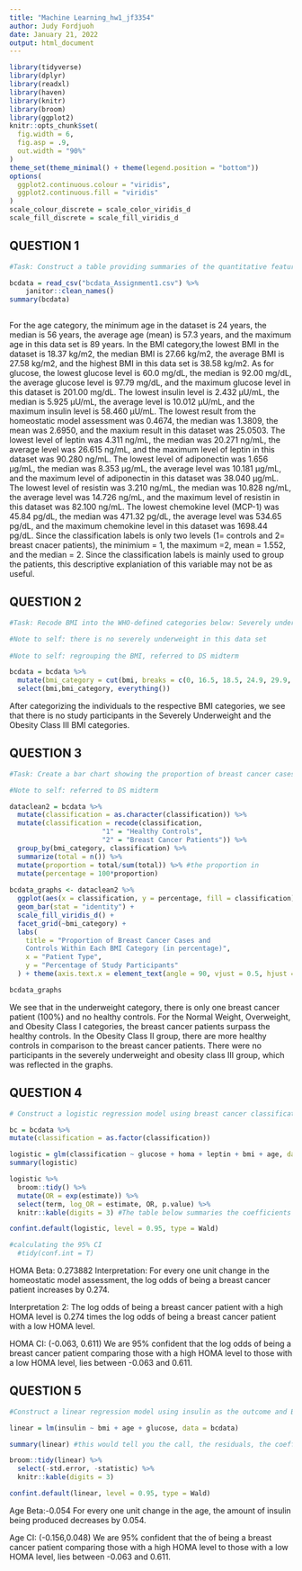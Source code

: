 ```yaml
---
title: "Machine Learning_hw1_jf3354"
author: Judy Fordjuoh
date: January 21, 2022
output: html_document
---
```


```r
library(tidyverse)
library(dplyr)
library(readxl)
library(haven)
library(knitr)
library(broom)
library(ggplot2)
knitr::opts_chunk$set(
  fig.width = 6,
  fig.asp = .9,
  out.width = "90%"
)
theme_set(theme_minimal() + theme(legend.position = "bottom"))
options(
  ggplot2.continuous.colour = "viridis",
  ggplot2.continuous.fill = "viridis"
)
scale_colour_discrete = scale_color_viridis_d
scale_fill_discrete = scale_fill_viridis_d
```

## QUESTION 1
```r
#Task: Construct a table providing summaries of the quantitative features of the dataset. Summaries should include the mean, median, minimum value, and maximum value. If you are unable to construct a formatted table within R, you can print raw output, but then comment the output to identify the answer that was requested.

bcdata = read_csv("bcdata_Assignment1.csv") %>%
    janitor::clean_names()
summary(bcdata)
  
```
For the age category, the minimum age in the dataset is 24 years, the median is 56 years, the average age (mean) is 57.3 years, and the maximum age in this data set is 89 years. In the BMI category,the lowest BMI in the dataset is 18.37 kg/m2, the median BMI is 27.66 kg/m2, the average BMI is 27.58 kg/m2, and the highest BMI in this data set is 38.58 kg/m2. As for glucose, the lowest glucose level is 60.0 mg/dL, the median is 92.00 mg/dL, the average glucose level is 97.79 mg/dL, and the maximum glucose level in this dataset is 201.00 mg/dL. The lowest insulin level is 2.432 μU/mL, the median is 5.925 μU/mL, the average level is 10.012 μU/mL, and the maximum insulin level is 58.460 μU/mL. The lowest result from the homeostatic model assessment was 0.4674, the median was 1.3809, the mean was 2.6950, and the maxium result in this dataset was 25.0503. The lowest level of leptin was 4.311 ng/mL, the median was 20.271 ng/mL, the average level was 26.615 ng/mL, and the maximum level of leptin in this dataset was 90.280 ng/mL. The lowest level of adiponectin was 1.656 μg/mL, the median was 8.353 μg/mL, the average level was 10.181 μg/mL, and the maximum level of adiponectin in this dataset was 38.040 μg/mL. The lowest level of resistin was 3.210 ng/mL, the median was 10.828 ng/mL, the average level was 14.726 ng/mL, and the maximum level of resistin in this dataset was 82.100 ng/mL. The lowest chemokine level (MCP-1) was 45.84 pg/dL, the median was 471.32 pg/dL, the average level was 534.65 pg/dL, and the maximum chemokine level in this dataset was 1698.44 pg/dL. Since the classification labels is only two levels (1= controls and 2= breast cnacer patients), the minimium = 1, the maximum =2, mean = 1.552, and the median = 2. Since the classification labels is mainly used to group the patients, this descriptive explaniation of this variable may not be as useful.


## QUESTION 2
```r
#Task: Recode BMI into the WHO-defined categories below: Severely underweight - BMI less than 16.5kg/m^2, Underweight - BMI under 18.5 kg/m^2, Normal weight - BMI greater than or equal to 18.5 to 24.9 kg/m^2, Overweight – BMI greater than or equal to 25 to 29.9 kg/m^2, Obesity class I – BMI 30 to 34.9 kg/m^2, Obesity class II – BMI 35 to 39.9 kg/m^2, Obesity class III – BMI greater than or equal to 40 kg/m^2. 

#Note to self: there is no severely underweight in this data set
 
#Note to self: regrouping the BMI, referred to DS midterm

bcdata = bcdata %>%  
  mutate(bmi_category = cut(bmi, breaks = c(0, 16.5, 18.5, 24.9, 29.9, 34.9, 39.9, 50), labels = c("Severely Underweight","Under Weight", "Normal Weight","Overweight","Obesity Class  I","Obesity Class II", "Obesity Class III"))) %>%  
  select(bmi,bmi_category, everything()) 

```
After categorizing the individuals to the respective BMI categories, we see that there is no study participants in the Severely Underweight and the Obesity Class III BMI categories. 


## QUESTION 3
```r
#Task: Create a bar chart showing the proportion of breast cancer cases and controls within each BMI category

#Note to self: referred to DS midterm

dataclean2 = bcdata %>% 
  mutate(classification = as.character(classification)) %>%
  mutate(classification = recode(classification,
                       "1" = "Healthy Controls",
                       "2" = "Breast Cancer Patients")) %>% 
  group_by(bmi_category, classification) %>%
  summarize(total = n()) %>%
  mutate(proportion = total/sum(total)) %>% #the proportion in 
  mutate(percentage = 100*proportion)
  
bcdata_graphs <- dataclean2 %>%
  ggplot(aes(x = classification, y = percentage, fill = classification)) +
  geom_bar(stat = "identity") +
  scale_fill_viridis_d() +
  facet_grid(~bmi_category) +
  labs(
    title = "Proportion of Breast Cancer Cases and 
    Controls Within Each BMI Category (in percentage)",
    x = "Patient Type",
    y = "Percentage of Study Participants"
  ) + theme(axis.text.x = element_text(angle = 90, vjust = 0.5, hjust = 1)) + theme(plot.title = element_text(hjust = 0.5)) + theme(legend.position = "bottom")

bcdata_graphs


```

We see that in the underweight category, there is only one breast cancer patient (100%) and no healthy controls. For the Normal Weight, Overweight, and Obesity Class I categories, the breast cancer patients surpass the healthy controls. In the Obesity Class II group, there are more healthy controls in comparison to the breast cancer patients. There were no participants in the severely underweight and obesity class III group, which was reflected in the graphs.   


## QUESTION 4
```r
# Construct a logistic regression model using breast cancer classification as the outcome and glucose, HOMA-IR, leptin, BMI (continuous) and age as the independent variables. Fill in the beta estimate and 95% confidence interval associated with a 1-unit change in HOMA-IR

bc = bcdata %>% 
mutate(classification = as.factor(classification)) 

logistic = glm(classification ~ glucose + homa + leptin + bmi + age, data = bc, family = binomial()) 
summary(logistic)

logistic %>% 
  broom::tidy() %>% 
  mutate(OR = exp(estimate)) %>%
  select(term, log_OR = estimate, OR, p.value) %>% 
  knitr::kable(digits = 3) #The table below summaries the coefficients from the model fit; because logistic model estimates are log odds ratios, we include a step to compute odds ratios as well.

confint.default(logistic, level = 0.95, type = Wald)

#calculating the 95% CI
  #tidy(conf.int = T)
```
HOMA Beta: 0.273882
Interpretation: For every one unit change in the homeostatic model assessment, the log odds of being a breast cancer patient increases by 0.274. 

Interpretation 2: The log odds of being a breast cancer patient with a high HOMA level is 0.274 times the log odds of being a breast cancer patient with a low HOMA level. 

HOMA CI: (-0.063, 0.611) 
We are 95% confident that the log odds of being a breast cancer patient comparing those with a high HOMA level to those with a low HOMA level, lies between -0.063 and 0.611.


## QUESTION 5
```r
#Construct a linear regression model using insulin as the outcome and BMI (continuous), age, and glucose as the independent variables. Fill in the beta estimate and 95% confidence interval associated with a 1-unit change in age.

linear = lm(insulin ~ bmi + age + glucose, data = bcdata)

summary(linear) #this would tell you the call, the residuals, the coefficients, SE, Rsquared and F stat

broom::tidy(linear) %>%
  select(-std.error, -statistic) %>%
  knitr::kable(digits = 3)

confint.default(linear, level = 0.95, type = Wald)
```
Age Beta:-0.054
For every one unit change in the age, the amount of insulin being produced decreases by 0.054. 

Age CI: (-0.156,0.048)
We are 95% confident that the   of being a breast cancer patient comparing those with a high HOMA level to those with a low HOMA level, lies between -0.063 and 0.611.